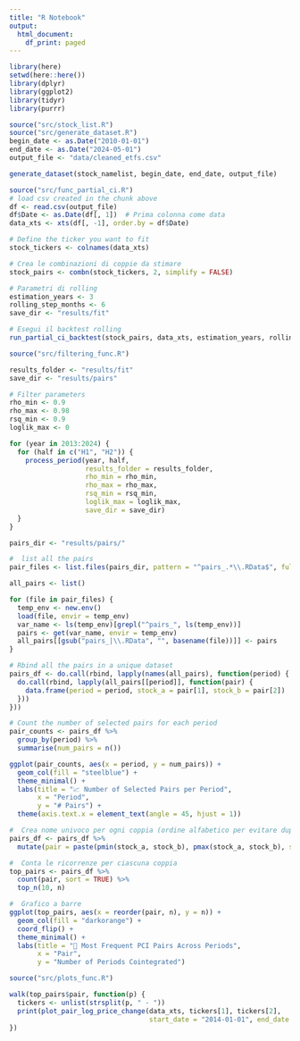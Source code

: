 ```yaml
---
title: "R Notebook"
output:
  html_document:
    df_print: paged
---
```

```r
library(here)
setwd(here::here())
library(dplyr)
library(ggplot2)
library(tidyr)
library(purrr)

```


```r
source("src/stock_list.R")
source("src/generate_dataset.R")
begin_date <- as.Date("2010-01-01")
end_date <- as.Date("2024-05-01")
output_file <- "data/cleaned_etfs.csv"

generate_dataset(stock_namelist, begin_date, end_date, output_file)
```

```r
source("src/func_partial_ci.R")
# load csv created in the chunk above
df <- read.csv(output_file)
df$Date <- as.Date(df[, 1])  # Prima colonna come data
data_xts <- xts(df[, -1], order.by = df$Date)

# Define the ticker you want to fit
stock_tickers <- colnames(data_xts)

# Crea le combinazioni di coppie da stimare
stock_pairs <- combn(stock_tickers, 2, simplify = FALSE)

# Parametri di rolling
estimation_years <- 3
rolling_step_months <- 6
save_dir <- "results/fit"

# Esegui il backtest rolling
run_partial_ci_backtest(stock_pairs, data_xts, estimation_years, rolling_step_months, save_dir)
```

```r
source("src/filtering_func.R")

results_folder <- "results/fit"
save_dir <- "results/pairs"

# Filter parameters
rho_min <- 0.9
rho_max <- 0.98
rsq_min <- 0.9
loglik_max <- 0

for (year in 2013:2024) {
  for (half in c("H1", "H2")) {
    process_period(year, half,
                   results_folder = results_folder,
                   rho_min = rho_min,
                   rho_max = rho_max,
                   rsq_min = rsq_min,
                   loglik_max = loglik_max,
                   save_dir = save_dir)
  }
}

```
```r

pairs_dir <- "results/pairs/"

#  list all the pairs
pair_files <- list.files(pairs_dir, pattern = "^pairs_.*\\.RData$", full.names = TRUE)

all_pairs <- list()

for (file in pair_files) {
  temp_env <- new.env()
  load(file, envir = temp_env)
  var_name <- ls(temp_env)[grepl("^pairs_", ls(temp_env))]
  pairs <- get(var_name, envir = temp_env)
  all_pairs[[gsub("pairs_|\\.RData", "", basename(file))]] <- pairs
}

# Rbind all the pairs in a unique dataset
pairs_df <- do.call(rbind, lapply(names(all_pairs), function(period) {
  do.call(rbind, lapply(all_pairs[[period]], function(pair) {
    data.frame(period = period, stock_a = pair[1], stock_b = pair[2])
  }))
}))

```


```r

# Count the number of selected pairs for each period
pair_counts <- pairs_df %>%
  group_by(period) %>%
  summarise(num_pairs = n())

ggplot(pair_counts, aes(x = period, y = num_pairs)) +
  geom_col(fill = "steelblue") +
  theme_minimal() +
  labs(title = "📈 Number of Selected Pairs per Period",
       x = "Period",
       y = "# Pairs") +
  theme(axis.text.x = element_text(angle = 45, hjust = 1))
```

```r

#  Crea nome univoco per ogni coppia (ordine alfabetico per evitare duplicati invertiti)
pairs_df <- pairs_df %>%
  mutate(pair = paste(pmin(stock_a, stock_b), pmax(stock_a, stock_b), sep = " - "))

#  Conta le ricorrenze per ciascuna coppia
top_pairs <- pairs_df %>%
  count(pair, sort = TRUE) %>%
  top_n(10, n)

# ️ Grafico a barre
ggplot(top_pairs, aes(x = reorder(pair, n), y = n)) +
  geom_col(fill = "darkorange") +
  coord_flip() +
  theme_minimal() +
  labs(title = "🔁 Most Frequent PCI Pairs Across Periods",
       x = "Pair",
       y = "Number of Periods Cointegrated")
```


```r
source("src/plots_func.R")

walk(top_pairs$pair, function(p) {
  tickers <- unlist(strsplit(p, " - "))
  print(plot_pair_log_price_change(data_xts, tickers[1], tickers[2],
                                   start_date = "2014-01-01", end_date = "2024-01-01"))
})

```



```r
```



```r
```




```r
```




```r
```




```r
```




```r
```




```r
```




```r
```




```r
```




```r
```




```r
```